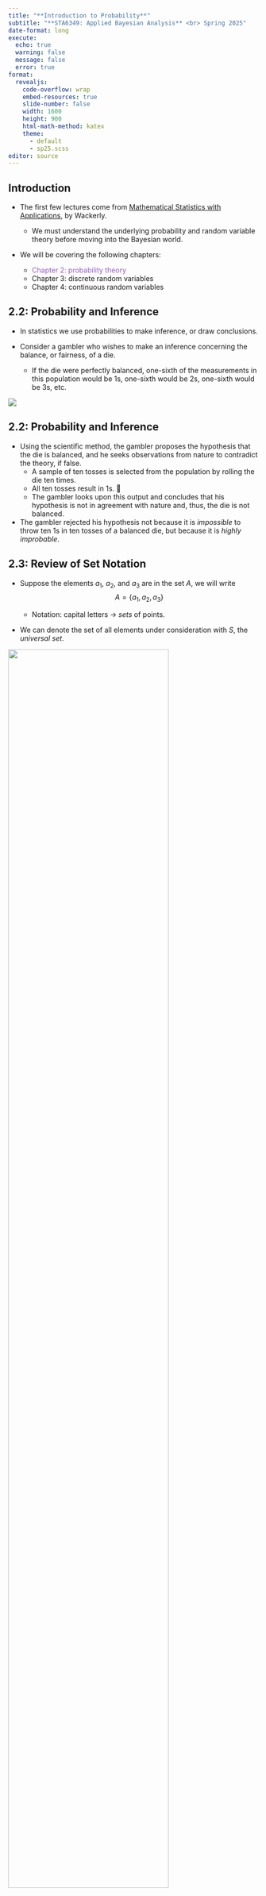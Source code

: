 ```yaml
---
title: "**Introduction to Probability**"
subtitle: "**STA6349: Applied Bayesian Analysis** <br> Spring 2025"
date-format: long
execute:
  echo: true
  warning: false
  message: false
  error: true
format: 
  revealjs:
    code-overflow: wrap
    embed-resources: true
    slide-number: false
    width: 1600
    height: 900
    html-math-method: katex
    theme:
      - default
      - sp25.scss
editor: source
---
```


## **Introduction**

- The first few lectures come from [Mathematical Statistics with Applications](https://www.cengage.com/c/mathematical-statistics-with-applications-7e-wackerly/9780495110811/), by Wackerly.

    - We must understand the underlying probability and random variable theory before moving into the Bayesian world.
    
- We will be covering the following chapters:
    - <font color = "#965dc7">Chapter 2: probability theory</font>
    - Chapter 3: discrete random variables
    - Chapter 4: continuous random variables

## **2.2: Probability and Inference**

- In statistics we use probabilities to make inference, or draw conclusions.

- Consider a gambler who wishes to make an inference concerning the balance, or fairness, of a die. 

    - If the die were perfectly balanced, one-sixth of the measurements in this population would be 1s, one-sixth would be 2s, one-sixth would be 3s, etc.

![](images/W01-L2-a.png){fig-align="center"}

## **2.2: Probability and Inference**

- Using the scientific method, the gambler proposes the hypothesis that the die is balanced, and he seeks observations from nature to contradict the theory, if false.
    - A sample of ten tosses is selected from the population by rolling the die ten times. 
    - All ten tosses result in 1s. 🧐
    - The gambler looks upon this output and concludes that his hypothesis is not in agreement with nature and, thus, the die is not balanced.
    
- The gambler rejected his hypothesis not because it is *impossible* to throw ten 1s in ten tosses of a balanced die, but because it is *highly improbable*.    

## **2.3: Review of Set Notation**

- Suppose the elements $a_1$, $a_2$, and $a_3$ are in the set $A$, we will write $$A = \left\{ a_1, a_2, a_3 \right\}$$

    - Notation: capital letters $\to$ *sets* of points.

- We can denote the set of all elements under consideration with $S$, the *universal set*.

![](images/W01-L2-b.png){fig-align="center" width=80%}  

## **2.3: Review of Set Notation**

- $A \subset B$:

    - For any two sets $A$ and $B$, we say that $A$ is a *subset* of $B$ if every point in $A$ is also in $B$.
    
![](images/W01-L2-b.png){fig-align="center" width=80%}  

## **2.3: Review of Set Notation**

- $A \cup B$:
    - The *union* of $A$ and $B$ is the set of all points in either $A$ **or** $B$.
    - i.e., the union has all points that are in <u>at least one</u> of the sets.
    
![](images/W01-L2-c.png){fig-align="center" width=80%}  

## **2.3: Review of Set Notation**

- $A \cap B$:
    - The *intersection* of $A$ and $B$ is the set of all points in both $A$ and $B$.
    - i.e., the intersection is where the two sets <u>overlap</u>.
    
![](images/W01-L2-d.png){fig-align="center" width=80%}  

## **2.3: Review of Set Notation**

- $\bar{A}$ or $A^c$:
    - The *complement* of $A$ is the set of points that are in $S$, but **not** in $A$.
    - $A \cup \bar{A} = S$.
    
![](images/W01-L2-e.png){fig-align="center" width=80%} 

## **2.3: Review of Set Notation**

- $A \cap B = \emptyset$:
    - $A$ and $B$, are said to be *disjoint* or *mutually exclusive* when they have no points in common.
    - Related: for any set $A$, we know that $A$ and $\bar{A}$ are mutually exclusive.
    
![](images/W01-L2-f.png){fig-align="center" width=80%} 

## **2.3: Review of Set Notation**

- Fast forwarding through set algebra, we need to know these *distributive laws*: 

$$
\begin{align*}
A \cap (B \cup C) &= (A \cap B) \cup (A \cap C) \\ 
A \cup (B \cap C) &= (A \cup B) \cap (A \cup C) \\ 
\overline{(A \cap B)} &= \overline{A} \cup \overline{B} \\
\overline{(A \cup B)} &= \overline{A} \cap \overline{B}
\end{align*}
$$

## **2.3: Review of Set Notation**

- Suppose two dice are tossed and the numbers on the upper faces are observed.

- Let $S$ denote the set of all possible pairs that can be observed.

    - e.g., (2, 3) indicates that a 2 was observed on the first die and a 3 on the second.
    
- Define the following subsets of $S$ and list their points:

    - $A$: The number on the second die is even.
    - $B$: The sum of the two numbers is even.
    - $C$: At least one number in the pair is odd.
    
- List the points in the following:

    - $A \cup B$
    - $A \cap \bar{B}$
    - $\bar{A} \cap C$
    
## **2.3: Review of Set Notation**

- Define the following subsets of $S$ and list their points:
    - $A$: The number on the second die is even. <br><br>
    - $B$: The sum of the two numbers is even.<br><br>
    - $C$: At least one number in the pair is odd.<br><br><br>
    
- List the points in the following:
    - $A \cup B$<br><br>
    - $A \cap \bar{B}$<br><br>
    - $\bar{A} \cap C$    

## **2.4: A Probabilistic Model for an Experiment**

- *Experiment*: the process by which an observation is made.
    - Examples: 
        - coin and die tossing, 
        - measuring the systolic blood pressure of an individual,
        - determine the number of bacteria per cubic centimeter in a serving of processed food. 
    
- *Events*: the outcomes possible in an experiment.
    - Notation: capital leters
    - Examples for bacteria observation:
        - $A$: Exactly 110 bacteria are present.
        - $B$: More than 200 bacteria are present.
        - $C$: The number of bacteria present is between 100 and 300.
        
## **2.4: A Probabilistic Model for an Experiment**

- *Sample space*, $S$: the set consisting of all possible sample points.

- The following Venn diagram shows the six simple events in $S$, 

$$S = \{E_1, E_2, E_3, E_4, E_5, E_6 \}$$

![](images/W01-L2-g.png){fig-align="center" width=80%}

## **2.4: A Probabilistic Model for an Experiment**

- *Compound event*: A collection of sample points in a discrete sample space, $S$.

    - i.e., any subset of $S$.
    
- e.g., suppose we define two events, $A$ and $B$,

![](images/W01-L2-h.png){fig-align="center" width=80%}

## **2.4: A Probabilistic Model for an Experiment**

- Suppose $S$ is a sample space associated with an experiment. 

- To every event $A$ in $S$ (i.e., $A \subset S$), we assign a number, $P[A]$, called the *probability of $A$*, such that the follow axioms hold:
    - Axiom 1: $P[A] \ge 0$.
    - Axiom 2: $P[S] = 1$.
    - Axiom 3: If $A_1, A_2, ..., A_n$ form a sequence of pairwise mutually exclusive events in $S$ 
        - Remember, mutually exclusive: $A_i \cap A_j = \emptyset$ if $i \ne j$
    
$$P[A_1 \cup A_2 \cup \ ... \cup \ A_n] = \sum_{i=1}^n P[A_i] $$
    
## **2.4: A Probabilistic Model for an Experiment**

- Suppose a sample space consists of five simple events, $E_1$, $E_2$, $E_3$, $E_4$, and $E_5$.
    - If $P[E_1] = P[E_2] = 0.15$, $P[E_3] = 0.4$, and $P[E_4] = 2P[E_5]$, find the probabilities of $E_4$ and $E_5$. <br><br><br><br><br><br><br>
    - If $P[E_1] = 3P[E_2] = 0.3$, find the probabilities of the remaining simple events if you know that the remaining simple events are equally probable.

## **2.5: Calculating the Probability of an Event**

- The following are steps used to find the probability of an event:
    1. Define the experiment and clearly determine how to describe one simple event.
    2. Define $S$: list the simple events associated with the experiment.
    3. Assign reasonable probabilities to the sample points in $S$; remember that $P[E_i] \ge 0$ and $\sum_i P[E_i] = 1$.
    4. Define the event of interest, $A$, as a specific collection of sample points.
    5. Find $P[A]$ by summing the probabilities of the sample points in $A$.
    
## **2.5: Calculating the Probability of an Event**

- Suppose we toss a balanced coin three times. Find the probability that 2/3 tosses result in heads.
    1. Define the experiment and clearly determine how to describe one simple event.<br><br><br>
    2. Define $S$: list the simple events associated with the experiment.<br><br><br>
    3. Assign reasonable probabilities to the sample points in $S$; remember that $P[E_i] \ge 0$ and $\sum_i P[E_i] = 1$.<br><br><br>
    4. Define the event of interest, $A$, as a specific collection of sample points.<br><br><br>
    5. Find $P[A]$ by summing the probabilities of the sample points in $A$.

## **2.5: Calculating the Probability of an Event**

- The odds are two to one that when $A$ and $B$ play tennis, $A$ wins. Suppose that $A$ and $B$ play two matches. Find the probability that $A$ wins at least one match.
    1. Define the experiment and clearly determine how to describe one simple event.<br><br><br>
    2. Define $S$: list the simple events associated with the experiment.<br><br><br>
    3. Assign reasonable probabilities to the sample points in $S$; remember that $P[E_i] \ge 0$ and $\sum_i P[E_i] = 1$.<br><br><br>
    4. Define the event of interest, $A$, as a specific collection of sample points.<br><br><br>
    5. Find $P[A]$ by summing the probabilities of the sample points in $A$.

## **2.6: Tools for Counting Sample Points**

- Let us discuss some results from combinatorial theory.

- We want to be able to count the total number of sample points in the sample space, $S$.

- Sometimes we use this method to efficiently find probabilities. 

    - If a sample space contains $N$ equiprobable sample points and an event $A$ contains exactly $n_a$ sample points, then
    
$$
P[A] = \frac{n_a}{N}    
$$

## **2.6: Tools for Counting Sample Points**

- **Theorem**: 

    - With $m$ elements $a_1$, $a_2$, ..., $a_m$ and $n$ elements $b_1$, $b_2$, ..., $b_n$, it is possible for form $mn = m \times n$ pairs containing one element from each group.
    
![](images/W01-L2-i.png){fig-align="center" width=80%}

## **2.6: Tools for Counting Sample Points**

- Consider an experiment that consists of recording the birthday for each of 20 randomly selected persons. 

- Ignoring leap years and assuming that there are only 365 possible distinct birthdays, find the number of points in the sample space $S$ for this experiment. <br><br><br><br><br><br><br>

- If we assume that each of the possible sets of birthdays is equiprobable, what is the probability that each person in the 20 has a different birthday?

## **2.6: Tools for Counting Sample Points**

- *Permutation*: an ordered arrangement of $r$ distinct objects, $P_r^n$.

$$
P_r^n = \frac{n!}{(n-r)!}
$$

- Remember, *factorials* are defined as follows:

$$
n! = n \times (n-1) \times (n-2) \times ... \times 2 \times 1
$$

- With special factorials:

$$
\begin{align*}
1! &= 1 \\
0! &= 1
\end{align*}
$$

## **2.6: Tools for Counting Sample Points**

- Suppose that an assembly operation in a manufacturing plant involves four steps, which can be performed in any sequence. If the manufacturer wishes to compare the assembly time for each of the sequences, how many different sequences will be involved in the experiment?

## **2.6: Tools for Counting Sample Points**

- *Combination*: the number of subsets formed from $n$ objects taken $r$ at a time, $C_r^n$ or ${n \choose r}$.

- **Theorem**:

    - The number of unordered subsets of size $r$ chosen without replacmeent from $n$ available objects is 
    
$$ 
{n \choose r} = C_r^n = \frac{P_r^n}{r!} = \frac{n!}{r(n-r)!}
$$

## **2.6: Tools for Counting Sample Points**

- A company orders supplies from $M$ distributors and wishes to place $n$ orders $(n < M)$. Assume that the company places the orders in a manner that allows every distributor an equal chance of obtaining any one order and there is no restriction on the number of orders that can be placed with any distributor. Find the probability that a particular distributor gets exactly $k$ orders $(k \le n)$.

## **Homework**

- 2.15
- 2.18
- 2.32
- 2.33
- 2.51
- 2.54













